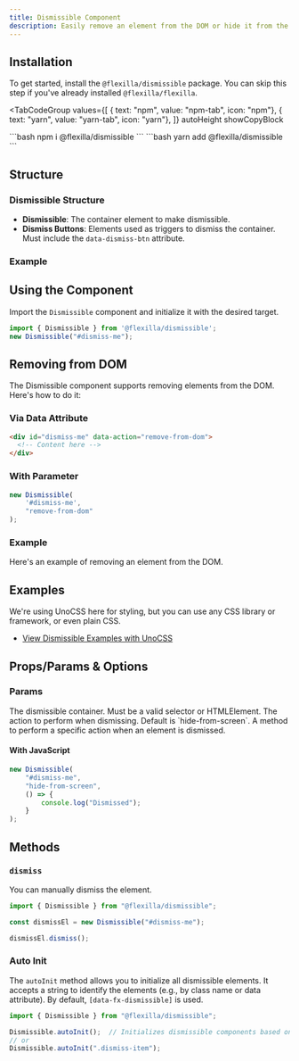 ```yaml
---
title: Dismissible Component
description: Easily remove an element from the DOM or hide it from the screen.
---
```


## Installation

To get started, install the `@flexilla/dismissible` package. You can skip this step if you've already installed `@flexilla/flexilla`.

<TabCodeGroup
  values={[
    { text: "npm", value: "npm-tab", icon: "npm"},
    { text: "yarn", value: "yarn-tab", icon: "yarn"},
  ]}
  autoHeight
  showCopyBlock
>
  <TabPanel value="npm-tab" active={true}>
```bash 
npm i @flexilla/dismissible
```
  </TabPanel>
  <TabPanel value="yarn-tab">
```bash 
yarn add @flexilla/dismissible
```
  </TabPanel>
</TabCodeGroup>

## Structure

### Dismissible Structure

- **Dismissible**: The container element to make dismissible.
- **Dismiss Buttons**: Elements used as triggers to dismiss the container. Must include the `data-dismiss-btn` attribute.

### Example

<PreviewTopCodeBottom>
  <PreviewComponent>
    <DismissFromScreen/>
  </PreviewComponent>
  <CodeLoader source="dismissibleDefault" noRoundedTop/>
</PreviewTopCodeBottom>

## Using the Component

Import the `Dismissible` component and initialize it with the desired target.

```js
import { Dismissible } from '@flexilla/dismissible';
new Dismissible("#dismiss-me");
```

## Removing from DOM

The Dismissible component supports removing elements from the DOM. Here's how to do it:

### Via Data Attribute

```html
<div id="dismiss-me" data-action="remove-from-dom">
  <!-- Content here -->
</div>
```

### With Parameter

```js
new Dismissible(
    '#dismiss-me',
    "remove-from-dom"
);
```

### Example

Here's an example of removing an element from the DOM.

<PreviewTopCodeBottom>
  <PreviewComponent>
    <DismissFromDom/>
  </PreviewComponent>
  <CodeLoader source="dismissibleRemoveDom" noRoundedTop/>
</PreviewTopCodeBottom>

## Examples

We're using UnoCSS here for styling, but you can use any CSS library or framework, or even plain CSS.

- [View Dismissible Examples with UnoCSS](https://github.com/unoforge/flexilla/tree/main/examples/vanilla/dismissible)

## Props/Params & Options

### Params

<BoxTable>
  <BoxTableRow title="dismissible" type="HTMLElement|string">
    The dismissible container. Must be a valid selector or HTMLElement.
  </BoxTableRow>
  <BoxTableRow title="action" type="remove-from-dom | hide-from-screen | undefined">
    The action to perform when dismissing. Default is `hide-from-screen`.
  </BoxTableRow>
  <BoxTableRow title="onDismiss" type="void">
    A method to perform a specific action when an element is dismissed.
  </BoxTableRow>
</BoxTable>

#### With JavaScript

```js
new Dismissible(
    "#dismiss-me",
    "hide-from-screen",
    () => {
        console.log("Dismissed");
    }
);
```

## Methods

### `dismiss`

You can manually dismiss the element.

```js
import { Dismissible } from "@flexilla/dismissible";

const dismissEl = new Dismissible("#dismiss-me");

dismissEl.dismiss();
```

### Auto Init

The `autoInit` method allows you to initialize all dismissible elements. It accepts a string to identify the elements (e.g., by class name or data attribute). By default, `[data-fx-dismissible]` is used.

```js
import { Dismissible } from "@flexilla/dismissible";

Dismissible.autoInit();  // Initializes dismissible components based on `data-fx-dismissible`
// or
Dismissible.autoInit(".dismiss-item");
```
